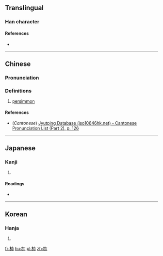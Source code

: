 {{also|柿}}
==Translingual==

===Han character===
{{Han char|rn=75|rad=木|as=05|sn=9|four=|canj=DQLL}}

====References====
* {{Han ref|kx=0517.190|dkj=14595|dj=0905.110|hdz=21178.050|uh=67BE|ud=26558}}

----

==Chinese==
{{zh-forms}}

===Pronunciation===
{{zh-pron
|m=shì
|c=si6
|mc=
|oc=
|ma=
|cat=n
}}

===Definitions===
# [[persimmon]]

====References====
*(''Cantonese'') [http://www.iso10646hk.net/jp/document/download.jsp Jyutping Database (iso10646hk.net) - Cantonese Pronunciation List (Part 2), p. 126]

----

==Japanese==

===Kanji===
{{ja-kanji|grade=|rs=木05}}

# {{defn|lang=ja|sort=木05}}

====Readings====
* {{ja-readings|on=[[し]] (shi)|kun=[[かき]] (kaki)}}

----

==Korean==

===Hanja===
{{ko-hanja|hangeul=시|eumhun=|rv=si|mr=si|y=si}}

# {{defn|lang=ko|sort=木05}}

[[fr:枾]]
[[hu:枾]]
[[pl:枾]]
[[zh:枾]]